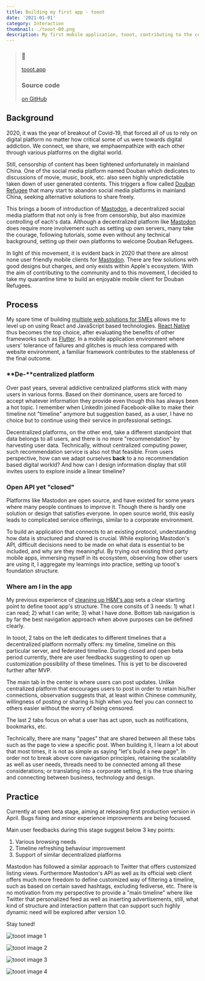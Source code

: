 ```yaml
---
title: Building my first app - tooot
date: '2021-01-01'
category: Interaction
thumbnail: ./tooot-00.png
description: My first mobile application, tooot, contributing to the community of freedom of speech, made for Mastodon.
---
```


> ### 📱
> [tooot.app](https://tooot.app/)
> ### Source code
> [on GitHub](https://github.com/tooot-app)

## Background

2020, it was the year of breakout of Covid-19, that forced all of us to rely on digital platform no matter how critical some of us were towards digital addiction. We connect, we share, we emphaempathize with each other through various platforms on the digital world.

Still, censorship of content has been tightened unfortunately in mainland China. One of the social media platform named Douban which dedicates to discussions of movie, music, book, etc. also seen highly unpredictable taken down of user generated contents. This triggers a flow called [Douban Refugee](https://zh.wikipedia.org/wiki/%E8%B1%86%E7%93%A3#%E4%BA%89%E8%AE%AE) that many start to abandon social media platforms in mainland China, seeking alternative solutions to share freely.

This brings a boom of introduction of [Mastodon](https://joinmastodon.org/), a decentralized social media platform that not only is free from censorship, but also maximize controlling of each's data. Although a decentralized platform like [Mastodon](https://joinmastodon.org/) does require more involvement such as setting up own servers, many take the courage, following tutorials, some even without any technical background, setting up their own platforms to welcome Douban Refugees.

In light of this movement, it is evident back in 2020 that there are almost none user friendly mobile clients for [Mastodon](https://joinmastodon.org/). There are few solutions with good designs but charges, and only exists within Apple's ecosystem. With the aim of contributing to the community and to this movement, I decided to take my quarantine time to build an enjoyable mobile client for Douban Refugees.

## Process

My spare time of building [multiple web solutions for SMEs](/2020/covid-response/) allows me to level up on using React and JavaScript based technologies. [React Native](https://reactnative.dev/) thus becomes the top choice, after evaluating the benefits of other frameworks such as [Flutter](https://flutter.dev/). In a mobile application environment where users' tolerance of failures and glitches is much less compared with website environment, a familiar framework contributes to the stableness of the final outcome.

### **De-**centralized platform

Over past years, several addictive centralized platforms stick with many users in various forms. Based on their dominance, users are forced to accept whatever information they provide even though this has always been a hot topic. I remember when LinkedIn joined Facebook-alike to make their timeline not "timeline" anymore but suggestion based, as a user, I have no choice but to continue using their service in professional settings.

Decentralized platforms, on the other end, take a different standpoint that data belongs to all users, and there is no more "recommendation" by harvesting user data. Technically, without centralized computing power, such recommendation service is also not that feasible. From users perspective, how can we adapt ourselves **back** to a no recommendation based digital workld? And how can I design information display that still invites users to explore inside a linear timeline?

### Open API yet "closed"

Platforms like Mastodon are open source, and have existed for some years where many people continues to improve it. Though there is hardly one solution or design that satisfies everyone. In open source world, this easily leads to complicated service offerings, similar to a corporate environment.

To build an application that connects to an existing protocol, understanding how data is structured and shared is crucial. While exploring Mastodon's API, difficult decisions need to be made on what data is essential to be included, and why are they meaningful. By trying out existing third party mobile apps, immersing myself in its ecosystem, observing how other users are using it, I aggregate my learnings into practice, setting up tooot's foundation structure.

### Where am I in the app

My previous experience of [cleaning up H&M's app](/2019/hm-app-experience/) sets a clear starting point to define tooot app's structure. The core consits of 3 needs: 1) what I can read; 2) what I can write; 3) what I have done. Bottom tab navigation is by far the best navigation approach when above purposes can be defined clearly.

In tooot, 2 tabs on the left dedicates to different timelines that a decentralized platform normally offers: my timeline, timeline on this particular server, and federated timeline. During closed and open beta period currently, there are user feedbacks suggesting to open up customization possibility of these timelines. This is yet to be discovered further after MVP.

The main tab in the center is where users can post updates. Unlike centralized platform that encourages users to post in order to retain his/her connections, observation suggests that, at least within Chinese community, willingness of posting or sharing is high when you feel you can connect to others easier without the worry of being censored.

The last 2 tabs focus on what a user has act upon, such as notifications, bookmarks, etc.

Technically, there are many "pages" that are shared between all these tabs such as the page to view a specific post. When building it, I learn a lot about that most times, it is not as simple as saying "let's build a new page". In order not to break above core navigation principles, retaining the scalability as well as user needs, threads need to be connected among all these considerations; or translating into a corporate setting, it is the true sharing and connecting between business, technology and design.

## Practice

Currently at open beta stage, aiming at releasing first production version in April. Bugs fixing and minor experience improvements are being focused.

Main user feedbacks during this stage suggest below 3 key points:

1. Various browsing needs
2. Timeline refreshing behaviour improvement
3. Support of similar decentralized platforms

Mastodon has followed a similar approach to Twitter that offers customized listing views. Furthermore Mastodon's API as well as its official web client offers much more freedom to define customized way of filtering a timeline, such as based on certain saved hashtags, excluding fediverse, etc. There is no motivation from my perspective to provide a "main timeline" where like Twitter that personalized feed as well as inserting advertisements, still, what kind of structure and interaction pattern that can support such highly dynamic need will be explored after version 1.0.

Stay tuned!

<EmbedImage>

![tooot image 1](./tooot-01.png)

</EmbedImage>

<EmbedImage>

![tooot image 2](./tooot-02.png)

</EmbedImage>

<EmbedImage>

![tooot image 3](./tooot-03.png)

</EmbedImage>

<EmbedImage>

![tooot image 4](./tooot-04.png)

</EmbedImage>

